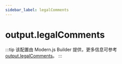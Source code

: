 ```yaml
---
sidebar_label: legalComments
---
```


# output.legalComments

:::tip
该配置由 Modern.js Builder 提供，更多信息可参考 [output.legalComments](https://modernjs.dev/builder/api/config-output.html#output-legalcomments)。
:::


<Main />
